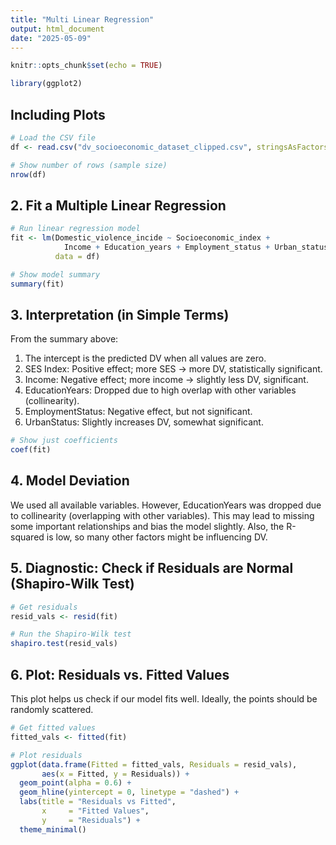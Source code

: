 ---
title: "Multi Linear Regression"
output: html_document
date: "2025-05-09"
---

```{r setup, include=FALSE}
knitr::opts_chunk$set(echo = TRUE)
```



```{r cars}
library(ggplot2)
```

## Including Plots

```{r }
# Load the CSV file
df <- read.csv("dv_socioeconomic_dataset_clipped.csv", stringsAsFactors = FALSE)

# Show number of rows (sample size)
nrow(df)

```
## 2. Fit a Multiple Linear Regression
```{r }
# Run linear regression model
fit <- lm(Domestic_violence_incide ~ Socioeconomic_index +
            Income + Education_years + Employment_status + Urban_status,
          data = df)

# Show model summary
summary(fit)

```
## 3. Interpretation (in Simple Terms)
From the summary above:

1. The intercept is the predicted DV when all values are zero.
2. SES Index: Positive effect; more SES → more DV, statistically significant.
3. Income: Negative effect; more income → slightly less DV, significant.
4. EducationYears: Dropped due to high overlap with other variables (collinearity).
5. EmploymentStatus: Negative effect, but not significant.
6. UrbanStatus: Slightly increases DV, somewhat significant.

```{r }
# Show just coefficients
coef(fit)
```
## 4. Model Deviation
We used all available variables. However, EducationYears was dropped due to collinearity (overlapping with other variables). This may lead to missing some important relationships and bias the model slightly. Also, the R-squared is low, so many other factors might be influencing DV.


## 5. Diagnostic: Check if Residuals are Normal (Shapiro-Wilk Test)
```{r }
# Get residuals
resid_vals <- resid(fit)

# Run the Shapiro-Wilk test
shapiro.test(resid_vals)

```
## 6. Plot: Residuals vs. Fitted Values
This plot helps us check if our model fits well. Ideally, the points should be randomly scattered.

```{r }
# Get fitted values
fitted_vals <- fitted(fit)

# Plot residuals
ggplot(data.frame(Fitted = fitted_vals, Residuals = resid_vals),
       aes(x = Fitted, y = Residuals)) +
  geom_point(alpha = 0.6) +
  geom_hline(yintercept = 0, linetype = "dashed") +
  labs(title = "Residuals vs Fitted",
       x     = "Fitted Values",
       y     = "Residuals") +
  theme_minimal()

```

